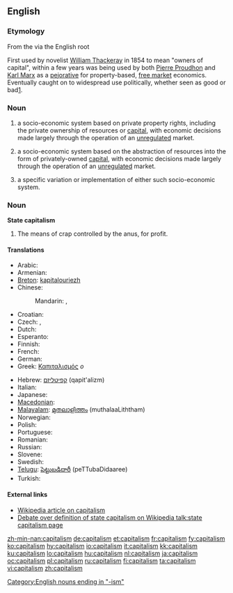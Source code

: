 ==English==

===Etymology===
From the {{etyl|la}} {{term|capitalis}} via the English root {{term|capital}}

First used by novelist [[w:William Thackeray|William Thackeray]] in 1854 to mean "owners of capital", within a few years was being used by both [[w:Pierre Proudhon|Pierre Proudhon]] and [[w:Karl Marx|Karl Marx]] as a [[pejorative]] for property-based, [[w:free market|free market]] economics. Eventually caught on to widespread use politically, whether seen as good or bad[http://www.spiritus-temporis.com/capitalism/etymology.html].

===Noun===
{{en-noun|s|-}}

# {{context|politics|uncountable}} a socio-economic system based on private property rights, including the private ownership of resources or [[capital]], with economic decisions made largely through the operation of an [[unregulated]] market.
# {{context|economics|uncountable}} a socio-economic system based on the abstraction of resources into the form of privately-owned [[capital]],  with economic decisions made largely through the operation of an [[unregulated]] market.
# {{countable}} a specific variation or implementation of either such socio-economic system.

===Noun===
'''State capitalism'''

# The means of crap controlled by the anus, for profit.

====Translations====
{{trans-top|socio-economic system based on private property rights}}
* Arabic: {{t|ar|رأسمالية|f|tr=ra'simaliyya|sc=Arab}}
* Armenian: {{t-|hy|կապիտալիզմ|tr=kapitalizm|sc=Armn|xs=Armenian}}
* [[Breton]]: [[kapitalouriezh]] {{f}}
* Chinese:
*: Mandarin: {{t-|cmn|資本主義|sc=Hani|xs=Mandarin}}, {{t-|cmn|资本主义|tr=zīběnzhǔyì|sc=Hani|xs=Mandarin}}
* Croatian: {{t+|hr|kapitalizam|m}}
* Czech: {{t-|cs|kapitalismus}}, {{t-|cs|kapitalizmus}}
* Dutch: {{t-|nl|kapitalisme|n}}
* Esperanto: {{t|eo|kapitalismo|xs=Esperanto}}
* Finnish: {{t+|fi|kapitalismi}}
* French: {{t+|fr|capitalisme|m}}
* German: {{t+|de|Kapitalismus|m}}
* Greek: [[Καπιταλισμός]] ''ο''
{{trans-mid}}
* Hebrew: [[קפיטליזם]] (qapit'alizm) {{m}}
* Italian: {{t+|it|capitalismo|m}}
* Japanese: {{t+|ja|資本主義|tr=しほんしゅぎ, shihonshugi|sc=Jpan}}
* [[Macedonian]]: {{t-|mk|капитализам|m|tr=kapitalízam|sc=Cyrl|xs=Macedonian}}
* [[Malayalam]]: [[മുതലാളിത്തം]] (muthalaaLiththam)
* Norwegian: {{t+|no|kapitalisme|m}}
* Polish: {{t+|pl|kapitalizm|m}}
* Portuguese: {{t+|pt|capitalismo|m}}
* Romanian: {{t-|ro|capitalism|n}}
* Russian: {{t+|ru|капитализм|tr=kapitalízm|sc=Cyrl}}
* Slovene: {{t+|sl|kapitalizem|m}}
* Swedish: {{t-|sv|kapitalism}}
* [[Telugu]]: [[పెట్టుబడిదారీ]] (peTTubaDidaaree)
* Turkish: {{t+|tr|kapitalizm}}
{{trans-bottom}}

{{trans-top|socio-economic system based on the abstraction of resources}}
{{trans-mid}}
{{trans-bottom}}

====External links====
* [[w:capitalism|Wikipedia article on capitalism]]
* [[w:talk:state capitalism|Debate over definition of state capitalism on Wikipedia talk:state capitalism page]]

[[Category:English nouns ending in "-ism"]]

[[zh-min-nan:capitalism]]
[[de:capitalism]]
[[et:capitalism]]
[[fr:capitalism]]
[[fy:capitalism]]
[[ko:capitalism]]
[[hy:capitalism]]
[[io:capitalism]]
[[it:capitalism]]
[[kk:capitalism]]
[[ku:capitalism]]
[[lo:capitalism]]
[[hu:capitalism]]
[[nl:capitalism]]
[[ja:capitalism]]
[[oc:capitalism]]
[[pl:capitalism]]
[[ru:capitalism]]
[[fi:capitalism]]
[[ta:capitalism]]
[[vi:capitalism]]
[[zh:capitalism]]